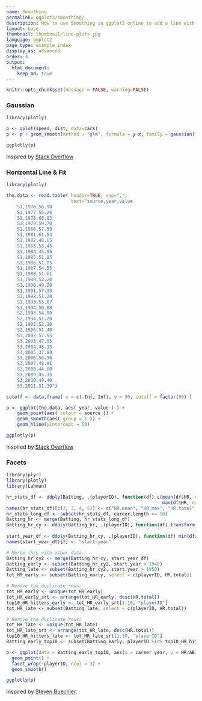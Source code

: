 ```yaml
---
name: Smoothing
permalink: ggplot2/smoothing/
description: How to use Smoothing in ggplot2 online to add a line with specified slope and intercept to the plot.
layout: base
thumbnail: thumbnail/line-plots.jpg
language: ggplot2
page_type: example_index
display_as: advanced
order: 4
output:
  html_document:
    keep_md: true
---
```


```r
knitr::opts_chunk$set(message = FALSE, warning=FALSE)
```
### Gaussian

```r
library(plotly)

p <- qplot(speed, dist, data=cars)
p <- p + geom_smooth(method = "glm", formula = y~x, family = gaussian(link = 'log'))

ggplotly(p)
```
Inspired by <a href="http://stackoverflow.com/questions/26138541/use-geom-smooth-with-transformed-y">Stack Overflow</a>

### Horizontal Line & Fit

```r
library(plotly)

the.data <- read.table( header=TRUE, sep=",",
                        text="source,year,value
    S1,1976,56.98
    S1,1977,55.26
    S1,1978,68.83
    S1,1979,59.70
    S1,1980,57.58
    S1,1981,61.54
    S1,1982,48.65
    S1,1983,53.45
    S1,1984,45.95
    S1,1985,51.95
    S1,1986,51.85
    S1,1987,54.55
    S1,1988,51.61
    S1,1989,52.24
    S1,1990,49.28
    S1,1991,57.33
    S1,1992,51.28
    S1,1993,55.07
    S1,1994,50.88
    S2,1993,54.90
    S2,1994,51.20
    S2,1995,52.10
    S2,1996,51.40
    S3,2002,57.95
    S3,2003,47.95
    S3,2004,48.15
    S3,2005,37.80
    S3,2006,56.96
    S3,2007,48.91
    S3,2008,44.00
    S3,2009,45.35
    S3,2010,49.40
    S3,2011,51.19")

cutoff <- data.frame( x = c(-Inf, Inf), y = 50, cutoff = factor(50) )

p <- ggplot(the.data, aes( year, value ) ) +
    geom_point(aes( colour = source )) +
    geom_smooth(aes( group = 1 )) +
    geom_hline(yintercept = 50)

ggplotly(p)
```
Inspired by <a href="http://stackoverflow.com/questions/13254441/add-a-horizontal-line-to-plot-and-legend-in-ggplot2">Stack Overflow</a>

### Facets

```r
library(plyr)
library(plotly)
library(Lahman)

hr_stats_df <- ddply(Batting, .(playerID), function(df) c(mean(df$HR, na.rm = T),
                                                          max(df$HR, na.rm = T), sum(df$HR, na.rm = T), nrow(df)))
names(hr_stats_df)[c(2, 3, 4, 5)] <- c("HR.mean", "HR.max", "HR.total", "career.length")
hr_stats_long_df <- subset(hr_stats_df, career.length >= 10)
Batting_hr <- merge(Batting, hr_stats_long_df)
Batting_hr_cy <- ddply(Batting_hr, .(playerID), function(df) transform(df, career.year = yearID -
                                                                           min(yearID) + 1))
start_year_df <- ddply(Batting_hr_cy, .(playerID), function(df) min(df$yearID))
names(start_year_df)[2] <- "start.year"

# Merge this with other data.
Batting_hr_cy2 <- merge(Batting_hr_cy, start_year_df)
Batting_early <- subset(Batting_hr_cy2, start.year < 1940)
Batting_late <- subset(Batting_hr_cy2, start.year > 1950)
tot_HR_early <- subset(Batting_early, select = c(playerID, HR.total))

# Remove the duplicate rows:
tot_HR_early <- unique(tot_HR_early)
tot_HR_early_srt <- arrange(tot_HR_early, desc(HR.total))
top10_HR_hitters_early <- tot_HR_early_srt[1:10, "playerID"]
tot_HR_late <- subset(Batting_late, select = c(playerID, HR.total))

# Remove the duplicate rows:
tot_HR_late <- unique(tot_HR_late)
tot_HR_late_srt <- arrange(tot_HR_late, desc(HR.total))
top10_HR_hitters_late <- tot_HR_late_srt[1:10, "playerID"]
Batting_early_top10 <- subset(Batting_early, playerID %in% top10_HR_hitters_early)

p <- ggplot(data = Batting_early_top10, aes(x = career.year, y = HR/AB)) +
  geom_point() +
  facet_wrap(~playerID, ncol = 3) + 
  geom_smooth()

ggplotly(p)
```
Inspired by <a href="http://www3.nd.edu/~steve/computing_with_data/16_Baseball_example/baseball_example.html">Steven Buechler</a>.
